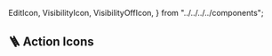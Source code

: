   EditIcon,
  VisibilityIcon,
  VisibilityOffIcon,
} from "../../../../components";

<Meta title="Foundations/Icons/Categorias/🪜 Action Icons" />

## 🪜 Action Icons

<Allicons>
  <IconDoc componentName={"EditIcon"}>
    <EditIcon fill="background-default" height={32} width={32} />
  </IconDoc>
  <IconDoc componentName={"VisibilityIcon"}>
    <VisibilityIcon fill="background-default" height={32} width={32} />
  </IconDoc>
  <IconDoc componentName={"VisibilityOffIcon"}>
    <VisibilityOffIcon fill="background-default" height={32} width={32} />
  </IconDoc>
</Allicons>
